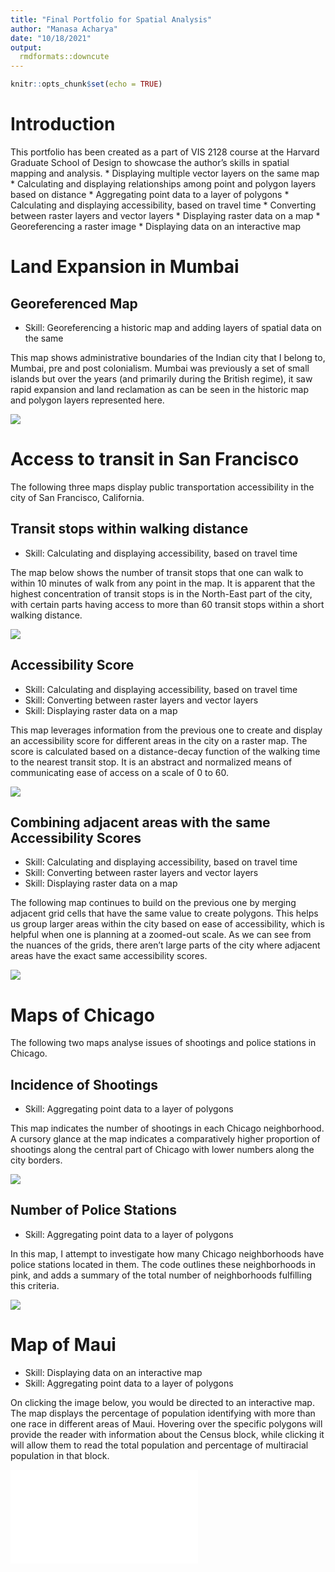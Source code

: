 ```yaml
---
title: "Final Portfolio for Spatial Analysis"
author: "Manasa Acharya"
date: "10/18/2021"
output: 
  rmdformats::downcute
---
```


```r
knitr::opts_chunk$set(echo = TRUE)
```

# Introduction

This portfolio has been created as a part of VIS 2128 course at the Harvard Graduate School of Design to showcase the author's skills in spatial mapping and analysis. 
* Displaying multiple vector layers on the same map
* Calculating and displaying relationships among point and polygon layers based on distance
* Aggregating point data to a layer of polygons
* Calculating and displaying accessibility, based on travel time
* Converting between raster layers and vector layers
* Displaying raster data on a map
* Georeferencing a raster image
* Displaying data on an interactive map

# Land Expansion in Mumbai

## Georeferenced Map
* Skill: Georeferencing a historic map and adding layers of spatial data on the same

This map shows administrative boundaries of the Indian city that I belong to, Mumbai, pre and post colonialism. Mumbai was previously a set of small islands but over the years (and primarily during the British regime), it saw rapid expansion and land reclamation as can be seen in the historic map and polygon layers represented here.

[![](Images/(MA) Final Georeferenced Map.tif)](){target="_blank"}


# Access to transit in San Francisco
The following three maps display public transportation accessibility in the city of San Francisco, California. 

## Transit stops within walking distance
* Skill: Calculating and displaying accessibility, based on travel time

The map below shows the number of transit stops that one can walk to within 10 minutes of walk from any point in the map. It is apparent that the highest concentration of transit stops is in the North-East part of the city, with certain parts having access to more than 60 transit stops within a short walking distance. 


[![](Images/Transit stops within 10 minute walk.png)](){target="_blank"}

## Accessibility Score
* Skill: Calculating and displaying accessibility, based on travel time
* Skill: Converting between raster layers and vector layers
* Skill: Displaying raster data on a map


This map leverages information from the previous one to create and display an accessibility score for different areas in the city on a raster map. The score is calculated based on a distance-decay function of the walking time to the nearest transit stop. It is an abstract and normalized means of communicating ease of access on a scale of 0 to 60.

[![](Images/Accessibility Score (Raster).png)](https://c-voulgaris.github.io/portfolio_examples/fullsize/SLO_transit.pdf){target="_blank"}

## Combining adjacent areas with the same Accessibility Scores
* Skill: Calculating and displaying accessibility, based on travel time
* Skill: Converting between raster layers and vector layers
* Skill: Displaying raster data on a map


The following map continues to build on the previous one by merging adjacent grid cells that have the same value to create polygons. This helps us group larger areas within the city based on ease of accessibility, which is helpful when one is planning at a zoomed-out scale. As we can see from the nuances of the grids, there aren't large parts of the city where adjacent areas have the exact same accessibility scores. 

[![](Images/Accessibility Score (Polygons).png)](){target="_blank"}


# Maps of Chicago
The following two maps analyse issues of shootings and police stations in Chicago.

## Incidence of Shootings
* Skill: Aggregating point data to a layer of polygons

This map indicates the number of shootings in each Chicago neighborhood. A cursory glance at the map indicates a comparatively higher proportion of shootings along the central part of Chicago with lower numbers along the city borders.

[![](Images/Shootings within Chicago Neighbourhoods.png)](){target="_blank"}

## Number of Police Stations
* Skill: Aggregating point data to a layer of polygons

In this map, I attempt to investigate how many Chicago neighborhoods have police stations located in them. The code outlines these neighborhoods in pink, and adds a summary of the total number of neighborhoods fulfilling this criteria. 

[![](Images/Police precincts in Chicago Neighbourhoods.png)](){target="_blank"}


# Map of Maui
* Skill: Displaying data on an interactive map
* Skill: Aggregating point data to a layer of polygons

On clicking the image below, you would be directed to an interactive map. The map displays the percentage of population identifying with more than one race in different areas of Maui. Hovering over the specific polygons will provide the reader with information about the Census block, while clicking it will allow them to read the total population and percentage of multiracial population in that block. 

[![](Link/Final_Interactive Map_Manasa Acharya.html)](){target="_blank"}



